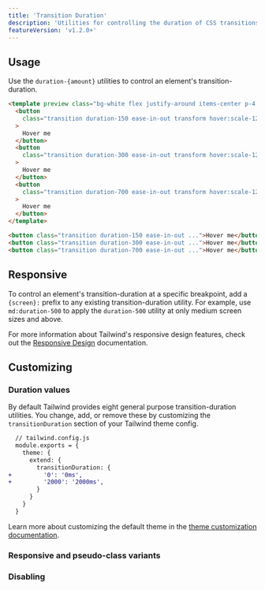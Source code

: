 ```yaml
---
title: 'Transition Duration'
description: 'Utilities for controlling the duration of CSS transitions.'
featureVersion: 'v1.2.0+'
---
```




## Usage

Use the `duration-{amount}` utilities to control an element's transition-duration.

```html
<template preview class="bg-white flex justify-around items-center p-4 py-12">
  <button
    class="transition duration-150 ease-in-out transform hover:scale-125 bg-blue-500 text-white font-bold py-2 px-4 rounded"
  >
    Hover me
  </button>
  <button
    class="transition duration-300 ease-in-out transform hover:scale-125 bg-blue-500 text-white font-bold py-2 px-4 rounded"
  >
    Hover me
  </button>
  <button
    class="transition duration-700 ease-in-out transform hover:scale-125 bg-blue-500 text-white font-bold py-2 px-4 rounded"
  >
    Hover me
  </button>
</template>

<button class="transition duration-150 ease-in-out ...">Hover me</button>
<button class="transition duration-300 ease-in-out ...">Hover me</button>
<button class="transition duration-700 ease-in-out ...">Hover me</button>
```

## Responsive

To control an element's transition-duration at a specific breakpoint, add a `{screen}:` prefix to any existing transition-duration utility. For example, use `md:duration-500` to apply the `duration-500` utility at only medium screen sizes and above.

For more information about Tailwind's responsive design features, check out the [Responsive Design](/docs/responsive-design) documentation.

## Customizing

### Duration values

By default Tailwind provides eight general purpose transition-duration utilities. You change, add, or remove these by customizing the `transitionDuration` section of your Tailwind theme config.

```diff
  // tailwind.config.js
  module.exports = {
    theme: {
      extend: {
        transitionDuration: {
+         '0': '0ms',
+         '2000': '2000ms',
        }
      }
    }
  }
```

Learn more about customizing the default theme in the [theme customization documentation](/docs/theme#customizing-the-default-theme).

### Responsive and pseudo-class variants

<Variants plugin="transitionDuration" name="transition-duration" />

### Disabling

<Disabling plugin="transitionDuration" name="transition-duration" />
